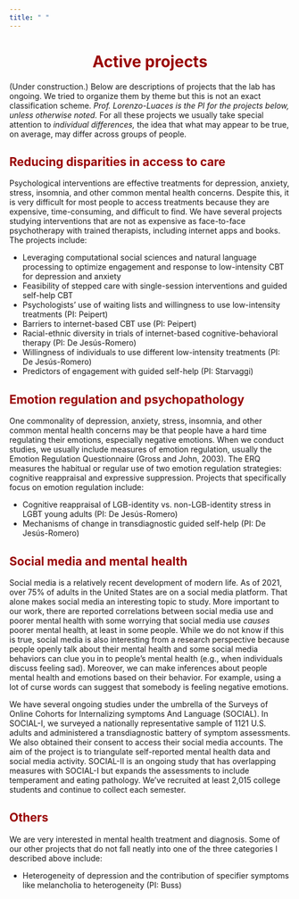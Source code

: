 ```yaml
---
title: " "
---
```


<center>
<h1 style="color:#990000">**Active projects**</h1>
</center>

(Under construction.) Below are descriptions of projects that the lab has ongoing. We tried to organize them by theme but this is not an exact classification scheme. *Prof. Lorenzo-Luaces is the PI for the projects below, unless otherwise noted.* For all these projects we usually take special attention to *individual differences,* the idea that what may appear to be true, on average, may differ across groups of people.

<h2 style="color:#990000">**Reducing disparities in access to care**</h2>

Psychological interventions are effective treatments for depression, anxiety, stress, insomnia, and other common mental health concerns. Despite this, it is very difficult for most people to access treatments because they are expensive, time-consuming, and difficult to find. We have several projects studying interventions that are not as expensive as face-to-face psychotherapy with trained therapists, including internet apps and books. The projects include:

- Leveraging computational social sciences and natural language processing to optimize engagement and response to low-intensity CBT for depression and anxiety
- Feasibility of stepped care with single-session interventions and guided self-help CBT
- Psychologists’ use of waiting lists and willingness to use low-intensity treatments (PI: Peipert)
- Barriers to internet-based CBT use (PI: Peipert)
- Racial-ethnic diversity in trials of internet-based cognitive-behavioral therapy (PI: De Jesús-Romero)
- Willingness of individuals to use different low-intensity treatments (PI: De Jesús-Romero)
- Predictors of engagement with guided self-help (PI: Starvaggi)

<h2 style="color:#990000">**Emotion regulation and psychopathology**</h2>

One commonality of depression, anxiety, stress, insomnia, and other common mental health concerns may be that people have a hard time regulating their emotions, especially negative emotions. When we conduct studies, we usually include measures of emotion regulation, usually the Emotion Regulation Questionnaire (Gross and John, 2003). The ERQ measures the habitual or regular use of two emotion regulation strategies: cognitive reappraisal and expressive suppression. Projects that specifically focus on emotion regulation include:

- Cognitive reappraisal of LGB-identity vs. non-LGB-identity stress in LGBT young adults (PI: De Jesús-Romero)
- Mechanisms of change in transdiagnostic guided self-help (PI: De Jesús-Romero)

<h2 style="color:#990000">**Social media and mental health**</h2>

Social media is a relatively recent development of modern life. As of 2021, over 75% of adults in the United States are on a social media platform. That alone makes social media an interesting topic to study. More important to our work, there are reported correlations between social media use and poorer mental health with some worrying that social media use *causes* poorer mental health, at least in some people. While we do not know if this is true, social media is also interesting from a research perspective because people openly talk about their mental health and some social media behaviors can clue you in to people's mental health (e.g., when individuals discuss feeling sad). Moreover, we can make inferences about people mental health and emotions based on their behavior. For example, using a lot of curse words can suggest that somebody is feeling negative emotions.

We have several ongoing studies under the umbrella of the Surveys of Online Cohorts for Internalizing symptoms And Language (SOCIAL). In SOCIAL-I, we surveyed a nationally representative sample of 1121 U.S. adults and administered a transdiagnostic battery of symptom assessments. We also obtained their consent to access their social media accounts. The aim of the project is to triangulate self-reported mental health data and social media activity. SOCIAL-II is an ongoing study that has overlapping measures with SOCIAL-I but expands the assessments to include temperament and eating pathology. We’ve recruited at least 2,015 college students and continue to collect each semester.

<h2 style="color:#990000">**Others**</h2>

We are very interested in mental health treatment and diagnosis. Some of our other projects that do not fall neatly into one of the three categories I described above include:

- Heterogeneity of depression and the contribution of specifier symptoms like melancholia to heterogeneity (PI: Buss)
